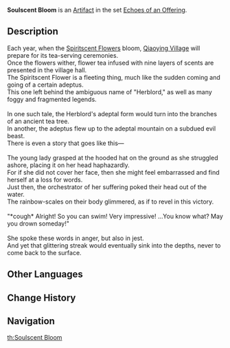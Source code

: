 {{Artifact Infobox
|image = Item Soulscent Bloom.png
|set   = Echoes of an Offering
|piece = Flower of Life
}}
{{Description|A jade carved into the shape of a flower. A phantom scent, here one instant and gone the next, swirls around it.}}
'''Soulscent Bloom''' is an [[Artifact]] in the set [[Echoes of an Offering]].

==Description==
Each year, when the [[Spiritscent Flowers]] bloom, [[Qiaoying Village]] will prepare for its tea-serving ceremonies.<br />
Once the flowers wither, flower tea infused with nine layers of scents are presented in the village hall.<br />
The Spiritscent Flower is a fleeting thing, much like the sudden coming and going of a certain adeptus.<br />
This one left behind the ambiguous name of "Herblord," as well as many foggy and fragmented legends.<br />
<br />
In one such tale, the Herblord's adeptal form would turn into the branches of an ancient tea tree.<br />
In another, the adeptus flew up to the adeptal mountain on a subdued evil beast.<br />
There is even a story that goes like this—<br />
<br />
The young lady grasped at the hooded hat on the ground as she struggled ashore, placing it on her head haphazardly.<br />
For if she did not cover her face, then she might feel embarrassed and find herself at a loss for words.<br />
Just then, the orchestrator of her suffering poked their head out of the water.<br />
The rainbow-scales on their body glimmered, as if to revel in this victory.<br />
<br />
"*cough* Alright! So you can swim! Very impressive! ...You know what? May you drown someday!"<br />
<br />
She spoke these words in anger, but also in jest.<br />
And yet that glittering streak would eventually sink into the depths, never to come back to the surface.

==Other Languages==
{{Other Languages
|en      = Soulscent Bloom
|zhs     = 魂香之花
|zhs_rm  = Húnxiāng zhī Huā
|zht     = 魂香之花
|zht_rm  = Húnxiāng zhī Huā
|zh_tl   = Flower of Soul Fragrance
|ja      = 魂香の花
|ja_rm   = Konkou no Hana{{Assumed}}
|ja_tl   = Soulscent Flower
|ko      = {{tt|혼향|魂香}}의 꽃
|ko_rm   = Honhyang-ui Kkot
|ko_tl   = 
|es      = Flor Aromaespíritu
|es_tl   = Soulscent Flower
|fr      = Fleur d'aromesprit
|fr_tl   = Flower of Aromaspirit
|ru      = Цветок призрачного аромата
|ru_tl   = 
|th      = Soulscent Bloom
|vi      = {{tt|Hoa|花}} {{tt|Hương|香}} {{tt|Hồn|魂}}
|vi_tl   = 
|de      = Blüte des Seelendufts
|de_tl   = Bloom of Soulscent
|id      = Soulscent Bloom
|pt      = Flor da Fragrância Espiritual
|pt_tl   = Flower with a Spiritual Fragrance
}}

==Change History==
{{Change History|2.6}}

==Navigation==
{{Artifact Set Navbox|Echoes of an Offering}}
[[th:Soulscent Bloom]]